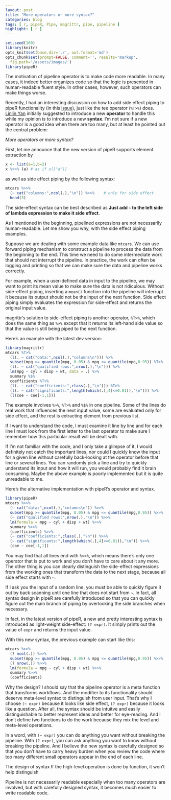 ```yaml
---
layout: post
title: "More operators or more syntax?"
categories: blog
tags: [ r, pipeR, Pipe, magrittr, pipe, pipeline ]
highlight: [ r ]
---
```


```r
set.seed(100)
library(knitr)
opts_knit$set(base.dir='./', out.format='md')
opts_chunk$set(prompt=FALSE, comment='', results='markup',
  fig.path='/assets/images/')
library(pipeR)
```

The motivation of pipeline operator is to make code more readable. In many cases, it indeed better organizes code so that the logic is presented in human-readable fluent style. In other cases, however, such operators can make things worse.

Recently, I had an interesting discussion on how to add side effect piping to pipeR functionality (in this [issue](https://github.com/renkun-ken/pipeR/issues/30)), just like the tee operator (`%T>%`) does. [Linlin Yan](https://github.com/yanlinlin82) initially suggested to introduce a new **operator** to handle this while my opinion is to introduce a new **syntax**. I'm not sure if a new operator is a good idea when there are too many, but at least he pointed out the central problem:

*More operators or more syntax?*

First, let me announce that the new version of pipeR supports element extraction by 

```r
x <- list(a=1,b=2)
x %>>% (a) # as if x[["a"]]
```

as well as side effect piping by the following syntax:

```r
mtcars %>>%
  (~ cat("columns:",ncol(.),"\n")) %>>%    # only for side effect
  head(3)
```

The side-effect syntax can be best described as **Just add `~` to the left side of lambda expression to make it side effect**.

As I mentioned in the beginning, pipelined expressions are not necessarily human-readable. Let me show you why, with the side effect piping examples.

Suppose we are dealing with some example data like `mtcars`. We can use forward piping mechanism to construct a pipeline to process the data from the beginning to the end. This time we need to do some intermediate work that should not interrupt the pipeline. In practice, the work can often be logging and printing so that we can make sure the data and pipeline works correctly.

For example, when a user-defined data in input to the pipeline, we may want to print its mean value to make sure the data is not ridiculous. Without side-effect piping, inserting a `mean()` function into the pipeline will interrupt it because its output should not be the input of the next function.
Side effect piping simply evaluates the expression for side-effect and returns the original input value.

magrittr's solution to side-effect piping is another operator, `%T>%`, which does the same thing as `%>%` except that it returns its left-hand side value so that the value is still being piped to the next function.

Here's an example with the latest dev version:

```r
library(magrittr)
mtcars %T>%
  (l(. ~ cat("data:",ncol(.),"columns\n"))) %>%
  subset(mpg >= quantile(mpg, 0.05) & mpg <= quantile(mpg,0.95)) %T>%
  (l(. ~ cat("qualified rows:",nrow(.),"\n"))) %>%
  lm(mpg ~ cyl + disp + wt, data = .) %>%
  summary %$%
  coefficients %T>%
  (l(. ~ cat("coefficients:",class(.),"\n"))) %T>%
  (l(. ~ cat("significants:",length(which(.[,4]<=0.01)),"\n"))) %>%
  (l(coe ~ coe[-1,1]))
```

The example involves `%>%`, `%T>%` and `%$%` in one pipeline. Some of the lines do real work that influences the next input value, some are evaluated only for side effect, and the rest is extracting element from previous list.

If I want to understand the code, I must examine it line by line and for each line I must look from the first letter to the last operator to make sure I remember how this particular result will be dealt with. 

If I'm not familiar with the code, and I only take a glimpse of it, I would definitely not catch the important lines, nor could I quickly know the input for a given line without carefully back-looking at the operator before that line or several lines. You can randomly pick a line and try to quickly understand its input and how it will run, you would probably find it brain consuming. Maybe the above example is poorly implemented but it is quite unreadable to me.

Here's the alternative implementation with pipeR's operator and syntax.

```r
library(pipeR)
mtcars %>>%
  (~ cat("data:",ncol(.),"columns\n")) %>>%
  subset(mpg >= quantile(mpg, 0.05) & mpg <= quantile(mpg,0.95)) %>>%
  (~ cat("qualified rows:",nrow(.),"\n")) %>>%
  lm(formula = mpg ~ cyl + disp + wt) %>>%
  summary %>>%
  (coefficients) %>>%
  (~ cat("coefficients:",class(.),"\n")) %>>%
  (~ cat("significants:",length(which(.[,4]<=0.01)),"\n")) %>>%
  (coe ~ coe[-1,1])
```

You may find that all lines end with `%>>%`, which means there's only one operator that is put to work and you don't have to care about it any more.
The other thing is you can clearly distinguish the side-effect expressions from the working ones that transform the data to the next stage, because all side effect starts with `~`.

If I ask you the input of a random line, you must be able to quickly figure it out by back scanning until one line that does not start from `~`. In fact, all syntax design in pipeR are carefully introduced so that you can quickly figure out the main branch of piping by overlooking the side branches when necessary.

In fact, in the latest version of pipeR, a new and pretty interesting syntax is introduced as light-weight side-effect: `(? expr)`. It simply prints out the value of `expr` and returns the input value.

With this new syntax, the previous example can start like this:

```r
mtcars %>>%
  (? ncol(.)) %>>%
  subset(mpg >= quantile(mpg, 0.05) & mpg <= quantile(mpg,0.95)) %>>%
  (? nrow(.)) %>>%
  lm(formula = mpg ~ cyl + disp + wt) %>>%
  summary %>>%
  (coefficients)
```

Why the design? I should say that the pipeline operator is a meta function that transforms workflows. And the modifier to its functionality should deserve meta-level syntax to distinguish from user input. That's why I choose `(~ expr)` because it looks like side effect, `(? expr)` because it looks like a question. After all, the syntax should be intuitve and easily distinguishable to better represent ideas and better for eye-reading. And I don't define two functions to do the work because they mix the level and meta-level operations.

In a word, with `(~ expr)` you can do anything you want without breaking the pipeline. With `(? expr)`, you can ask anything you want to know without breaking the pipeline. And I believe the new syntax is carefully designed so that you don't have to carry heavy burden when you review the code where too many different small operators appear in the end of each line.

The design of syntax If the high-level operation is done by function, it won't help distinguish

Pipeline is not necessarily readable especially when too many operators are involved, but with carefully designed syntax, it becomes much easier to write readable code.
